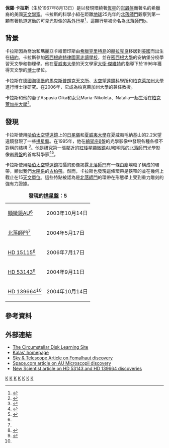'''保羅·卡拉斯'''（生於1967年8月13日）是以發現環繞著[[恆星|恆星]]的[[岩屑盤|岩屑盤]]而著名的希臘裔的美國[[天文學家|天文學家]]。卡拉斯的科學小組在距離[[地球|地球]]25光年的[[北落師門|北落師門]]觀察到第一顆有著[[軌道運動|軌道運動]]的可見光影像的[[系外行星|系外行星]]<ref>{{cite web |url=http://www.nytimes.com/2008/11/14/science/space/14planet.html?partner=permalink&exprod=permalink |title=First Pictures Taken of Extrasolar Planets |accessdate=13 November 2008 |work= |publisher=[[The_New_York_Times|The New York Times]] |archive-date=2020-11-09 |archive-url=https://web.archive.org/web/20201109042318/http://www.nytimes.com/2008/11/14/science/space/14planet.html?partner=permalink&exprod=permalink |dead-url=no }}</ref>，這顆行星被命名為[[北落師門_b|北落師門b]]。

== 背景 ==

卡拉斯因為喬治和瑪麗亞卡維爾印斯由[[希臘|希臘]][[克里特島|克里特島]]的[[赫拉克良|赫拉克良]]移居到[[美國|美國]]而出生在[[紐約|紐約]]。卡拉斯參加[[密西根|密西根]][[底特律國家走讀學校|底特律國家走讀學校]]，並在[[密西根大學|密西根大學]]的安納堡分校學習天文學和物理學。他在[[夏威夷大學|夏威夷大學]]的天文學家[[大衛·傑維特|大衛·傑維特]]的指導下於1996年獲得天文學的[[博士|博士]]學位。

卡拉斯在[[德國|德國]][[海德堡|海德堡]]的[[馬克斯普朗克天文所|馬克斯普朗克天文所]]、[[太空望遠鏡科學所|太空望遠鏡科學所]]和[[柏克萊加州大學|柏克萊加州大學]]進行博士後研究。在2006年，它成為柏克萊加州大學的兼任教授。

卡拉斯和他的妻子Aspasia Gika和女兒Maria-Nikoleta、Natalia一起生活在[[柏克萊加州大學|柏克萊加州大學]]<ref>{{Cite web |url=http://astro.berkeley.edu/~kalas/ |title=存档副本 |accessdate=2009-04-15 |archive-date=2014-12-23 |archive-url=https://web.archive.org/web/20141223225654/http://astro.berkeley.edu/~kalas/ |dead-url=no }}</ref>。

== 發現 ==
卡拉斯使用[[哈伯太空望遠鏡|哈伯太空望遠鏡]]上的[[日冕仪|日冕儀]]和[[夏威夷大学|夏威夷大學]]在夏威夷毛納基山的2.2米望遠鏡發現了一些[[拱星盤|拱星盤]]。在1995年，他在[[繪架座β|繪架座β]]盤的光學影像中發現各種各樣不對稱的結構
<ref>{{cite journal|last=Kalas|first=P.|coauthors=Jewitt, D.|year=1995|title=Asymmetries in the Beta Pictoris dust disk|url=http://adsabs.harvard.edu/cgi-bin/bib_query?1995AJ....110..794K|journal=[[The_Astrophysical_Journal|The Astrophysical Journal]]|volume=110|issue=|pages=794–804|doi=10.1086/117565}}</ref>。他是研究第一張鄰近的[[紅矮星|紅矮星]][[顯微鏡AU|顯微鏡AU]]和明亮的[[北落師門|北落師門]]光學影像[[岩屑盤|岩屑盤]]的首席科學家<ref name="Kalas05">{{cite journal|last=Kalas|first= P.|coauthors=Graham, J.R. & Clampin, M.|year=2005|title=A planetary system as the origin of structure in Fomalhaut's dust belt|url=|journal=[[Nature_(journal)|Nature]]|volume=435|issue=7045|pages=1067–1070|doi=10.1038/nature03601}}</ref><ref name="Kalas04">{{cite journal|last=Kalas|first=P.|coauthors=Liu, M.C. & Matthews, B.C.|year=2004|title=Discovery of a large dust disk around the nearby star AU Microscopii|url=|journal=[[Science_(journal)|Science]]|volume=303|issue=5666|pages=1990–1992|doi=10.1126/science.1093420}}</ref>。
  
卡拉斯使用[[哈伯太空望遠鏡|哈伯太空望遠鏡]]拍攝的影像揭露[[北落師門|北落師門]]有一條由塵埃粒子構成的環帶，類似我們[[太陽系|太陽系]]的[[古柏帶|古柏帶]]。然而，卡拉斯也發現這條環帶是狹窄的並在幾何上截止在15[[天文單位|天文單位]]。這些特點被認為是[[北落師門|北落師門]]的環帶在形態學上受到重力雕刻的強有力證據。

{| class=wikitable align="center" width="300px"
|+ '''發現的[[拱星盤|拱星盤]]：5'''
|-
| [[顯微鏡AU|顯微鏡AU]]<ref name="Kalas04"/> || 2003年10月14日
|-
| [[北落師門|北落師門]]<ref name="Kalas05"/> || 2004年5月17日
|-
| [[HD_15115|HD 15115]]<ref>{{cite journal|last=Kalas|first=P.|coauthors=Fitzgerald, M. & Graham, J.R.|year=2007|title=Discovery of extreme asymmetry in the debris disk surrounding HD 15115|url=|journal=The Astrophysical Journal|volume=661|issue=|pages=L85–L88|doi=10.1086/518652}}</ref> || 2006年7月17日
|-
| [[HD_53143|HD 53143]]<ref name="Kalas06">{{cite journal|last=Kalas|first=P.|coauthors=Graham, J.R., Clampin, M.C. & Fitzgerald, M.|year=2006|title=First scattered light images of debris disks around HD 53143 and HD 139664|url=|journal=The Astrophysical Journal|volume=635|issue=|pages=L57–L60|doi=10.1086/500305}}</ref> || 2004年9月11日
|-
| [[HD_139664|HD 139664]]<ref name="Kalas06"/> || 2004年10月14日
|}

== 參考資料 ==
{{reflist}}

== 外部連結 ==
* [https://web.archive.org/web/20141104102034/http://www.disksite.com/ The Circumstellar Disk Learning Site]
* [http://astro.berkeley.edu/~kalas/ Kalas' homepage]{{Wayback|url=http://astro.berkeley.edu/~kalas/ |date=20141223225654 }}
* [http://skytonight.com/news/3310401.html?showAll=y&c=y Sky & Telescope Article on Fomalhaut discovery]
* [http://www.space.com/scienceastronomy/planets_common_040302.html Space.com article on AU Microscopii discovery]{{Wayback|url=http://www.space.com/scienceastronomy/planets_common_040302.html |date=20040304225305 }}
* [http://space.newscientist.com/article.ns?id=dn8613 New Scientist article on HD 53143 and HD 139664 discoveries]{{Dead link|date=2019年3月 |bot=InternetArchiveBot |fix-attempted=yes }}

{{DEFAULTSORT:Kalas, Paul}}
[[Category:美國天文學家|K]]
[[Category:希腊裔美国人|K]]
[[Category:1967年出生|K]]
[[Category:在世人物|K]]
[[Category:加利福尼亞大學柏克萊分校教師|K]]
[[Category:密西根大學校友|K]]
[[Category:夏威夷大學校友|K]]